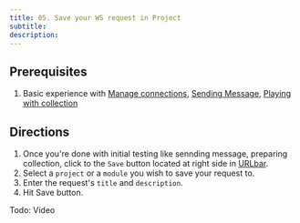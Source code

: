 ```yaml
---
title: 05. Save your WS request in Project
subtitle:
description:
---
```


## Prerequisites
1. Basic experience with 
[Manage connections](/websocket/i/connections/), 
[Sending Message](/websocket/a/send-your-first-ws-message/), 
[Playing with collection](/websocket/i/connections/)

## Directions
1. Once you're done with initial testing like sennding message, preparing collection, click to the `Save` button located at right side in [URLbar](/websocket/i/url-bar/).
2. Select a `project` or a `module` you wish to save your request to.
3. Enter the request's `title` and `description`.
4. Hit Save button.

Todo: Video